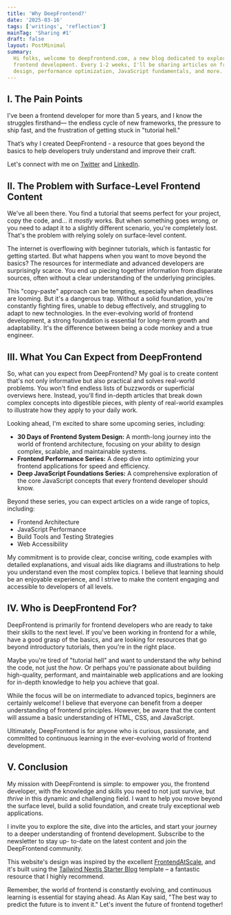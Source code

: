 ```yaml
---
title: 'Why DeepFrontend?'
date: '2025-03-16'
tags: ['writings', 'reflection']
mainTag: 'Sharing #1'
draft: false
layout: PostMinimal
summary:
  Hi folks, welcome to deepfrontend.com, a new blog dedicated to exploring the depths of
  frontend development. Every 1-2 weeks, I'll be sharing articles on frontend system
  design, performance optimization, JavaScript fundamentals, and more.
---
```


## I. The Pain Points

I've been a frontend developer for more than 5 years, and I know the struggles firsthand—
the endless cycle of new frameworks, the pressure to ship fast, and the frustration of
getting stuck in "tutorial hell."

That’s why I created DeepFrontend - a resource that goes beyond the basics to help
developers truly understand and improve their craft.

Let's connect with me on [Twitter](https://x.com/chihuahua_dev) and [LinkedIn](https://www.linkedin.com/in/phillip99/).

## II. The Problem with Surface-Level Frontend Content

We've all been there. You find a tutorial that seems perfect for your project, copy
the code, and... it *mostly* works. But when something goes wrong, or you need to adapt
it to a slightly different scenario, you're completely lost. That's the problem with
relying solely on surface-level content.

The internet is overflowing with beginner tutorials, which is fantastic for getting
started. But what happens when you want to move beyond the basics? The resources for
intermediate and advanced developers are surprisingly scarce. You end up piecing together
information from disparate sources, often without a clear understanding of the underlying
principles.

This "copy-paste" approach can be tempting, especially when deadlines are looming. But
it's a dangerous trap. Without a solid foundation, you're constantly fighting fires,
unable to debug effectively, and struggling to adapt to new technologies. In the
ever-evolving world of frontend development, a strong foundation is essential for
long-term growth and adaptability. It's the difference between being a code monkey
and a true engineer.

## III. What You Can Expect from DeepFrontend

So, what can you expect from DeepFrontend? My goal is to create content that's not
only informative but also practical and solves real-world problems. You won't find
endless lists of buzzwords or superficial overviews here. Instead, you'll find in-depth
articles that break down complex concepts into digestible pieces, with plenty of real-world
examples to illustrate how they apply to your daily work.

Looking ahead, I'm excited to share some upcoming series, including:

- **30 Days of Frontend System Design:** A month-long journey into the world of frontend
  architecture, focusing on your ability to design complex, scalable, and maintainable systems.
- **Frontend Performance Series:** A deep dive into optimizing your frontend applications
  for speed and efficiency.
- **Deep JavaScript Foundations Series:** A comprehensive exploration of the core
  JavaScript concepts that every frontend developer should know.

Beyond these series, you can expect articles on a wide range of topics, including:

- Frontend Architecture
- JavaScript Performance
- Build Tools and Testing Strategies
- Web Accessibility

My commitment is to provide clear, concise writing, code examples with detailed
explanations, and visual aids like diagrams and illustrations to help you understand
even the most complex topics. I believe that learning should be an enjoyable experience,
and I strive to make the content engaging and accessible to developers of all levels.

## IV. Who is DeepFrontend For?

DeepFrontend is primarily for frontend developers who are ready to take their skills
to the next level. If you've been working in frontend for a while, have a good grasp
of the basics, and are looking for resources that go beyond introductory tutorials,
then you're in the right place.

Maybe you're tired of "tutorial hell" and want to understand the *why* behind the code,
not just the *how*. Or perhaps you're passionate about building high-quality, performant,
and maintainable web applications and are looking for in-depth knowledge to help you
achieve that goal.

While the focus will be on intermediate to advanced topics, beginners are certainly
welcome! I believe that everyone can benefit from a deeper understanding of frontend
principles. However, be aware that the content will assume a basic understanding of
HTML, CSS, and JavaScript.

Ultimately, DeepFrontend is for anyone who is curious, passionate, and committed to
continuous learning in the ever-evolving world of frontend development.

## V. Conclusion

My mission with DeepFrontend is simple: to empower you, the frontend developer, with
the knowledge and skills you need to not just survive, but *thrive* in this dynamic and
challenging field. I want to help you move beyond the surface level, build a solid
foundation, and create truly exceptional web applications.

I invite you to explore the site, dive into the articles, and start your journey to a
deeper understanding of frontend development. Subscribe to the newsletter to stay up-
to-date on the latest content and join the DeepFrontend community.

This website's design was inspired by the excellent
[FrontendAtScale](https://frontendatscale.com/), and it's built using the
[Tailwind Nextjs Starter Blog](https://github.com/timlrx/tailwind-nextjs-starter-blog)
template – a fantastic resource that I highly recommend.

Remember, the world of frontend is constantly evolving, and continuous learning is
essential for staying ahead. As Alan Kay said, "The best way to predict the future is to
invent it." Let's invent the future of frontend together!
